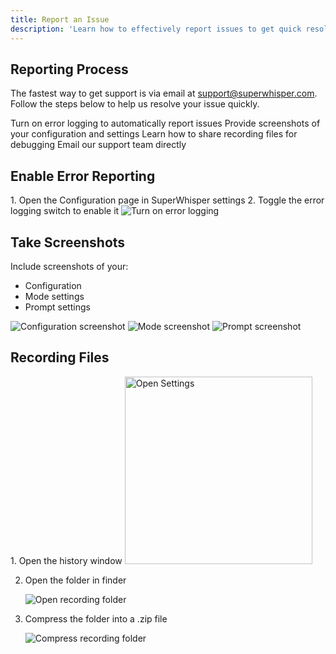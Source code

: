```yaml
---
title: Report an Issue
description: 'Learn how to effectively report issues to get quick resolutions'
---
```


## Reporting Process

The fastest way to get support is via email at support@superwhisper.com. Follow the steps below to help us resolve your issue quickly.

<CardGroup cols={2}>
  <Card
    title="Enable Error Logging"
    icon="bug"
    href="#enable-error-reporting"
  >
    Turn on error logging to automatically report issues
  </Card>
  <Card
    title="Share Screenshots"
    icon="camera"
    href="#take-screenshots"
  >
    Provide screenshots of your configuration and settings
  </Card>
  <Card
    title="Recording Files"
    icon="folder"
    href="#recording-files"
  >
    Learn how to share recording files for debugging
  </Card>
  <Card
    title="Contact Support"
    icon="envelope"
    href="mailto:support@superwhisper.com"
  >
    Email our support team directly
  </Card>
</CardGroup>

## Enable Error Reporting

<Steps>
  1. Open the Configuration page in SuperWhisper settings
  2. Toggle the error logging switch to enable it
</Steps>

<Frame>
  <img src="/image/turn-on-error-logging.png" alt="Turn on error logging" />
</Frame>

## Take Screenshots

Include screenshots of your:
- Configuration
- Mode settings
- Prompt settings

<AccordionGroup>
  <Accordion title="Configuration Example">
    <Frame>
      <img src="/image/debug-configuration-example.png" alt="Configuration screenshot" />
    </Frame>
  </Accordion>
  <Accordion title="Mode Example">
    <Frame>
      <img src="/image/debug-mode-example.png" alt="Mode screenshot" />
    </Frame>
  </Accordion>
  <Accordion title="Prompt Example">
    <Frame>
      <img src="/image/debug-prompt-example.png" alt="Prompt screenshot" />
    </Frame>
  </Accordion>
</AccordionGroup>

## Recording Files

<Steps>
  1. Open the history window
     <Frame>
       <img 
         src="/image/debug-history-open.png" 
         alt="Open Settings" 
         width="300" 
         className="rounded-xl ring-1 ring-white/20"
       />
     </Frame>

  2. Open the folder in finder
     <Frame>
       <img src="/image/history-open-folder.png" alt="Open recording folder" />
     </Frame>

  3. Compress the folder into a .zip file
     <Frame>
       <img src="/image/compress-recording-folder.png" alt="Compress recording folder" />
     </Frame>
</Steps>